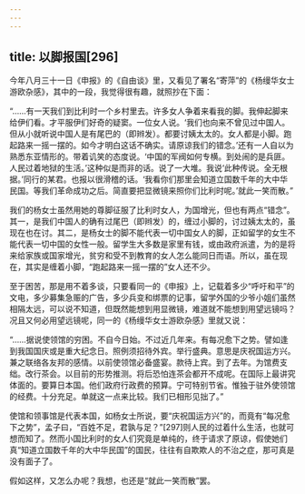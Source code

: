 ```yaml
---
---
---
```

title: 以脚报国[296]
---




今年八月三十一日《申报》的《自由谈》里，又看见了署名“寄萍”的《杨缦华女士游欧杂感》，其中的一段，我觉得很有趣，就照抄在下面：

“……有一天我们到比利时一个乡村里去。许多女人争着来看我的脚。我伸起脚来给伊们看。才平服伊们好奇的疑窦。一位女人说。‘我们也向来不曾见过中国人。但从小就听说中国人是有尾巴的（即辫发）。都要讨姨太太的。女人都是小脚。跑起路来一摇一摆的。如今才明白这话不确实。请原谅我们的错念。’还有一人自以为熟悉东亚情形的。带着讥笑的态度说。‘中国的军阀如何专横。到处闹的是兵匪。人民过着地狱的生活。’这种似是而非的话。说了一大堆。我说‘此种传说。全无根据。’同行的某君。也报以很滑稽的话。‘我看你们那里会知道立国数千年的大中华民国。等我们革命成功之后。简直要把显微镜来照你们比利时呢。’就此一笑而散。”

我们的杨女士虽然用她的尊脚征服了比利时女人，为国增光，但也有两点“错念”。其一，是我们中国人的确有过尾巴（即辫发）的，缠过小脚的，讨过姨太太的，虽现在也在讨。其二，是杨女士的脚不能代表一切中国女人的脚，正如留学的女生不能代表一切中国的女性一般。留学生大多数是家里有钱，或由政府派遣，为的是将来给家族或国家增光，贫穷和受不到教育的女人怎么能同日而语。所以，虽在现在，其实是缠着小脚，“跑起路来一摇一摆的”女人还不少。

至于困苦，那是用不着多谈，只要看同一的《申报》上，记载着多少“呼吁和平”的文电，多少募集急赈的广告，多少兵变和绑票的记事，留学外国的少爷小姐们虽然相隔太远，可以说不知道，但既然能想到用显微镜，难道就不能想到用望远镜吗？况且又何必用望远镜呢，同一的《杨缦华女士游欧杂感》里就又说：

“……据说使领馆的穷困。不自今日始。不过近几年来。有每况愈下之势。譬如逢到我国国庆或是重大纪念日。照例须招待外宾。举行盛典。意思是庆祝国运方兴。兼之联络各友邦的感情。以前使领馆必备盛宴。款待上宾。到了去年。为馆费支绌。改行茶会。以目前的形势推测。将后恐怕连茶会都开不成呢。在国际上最讲究体面的。要算日本国。他们政府行政费的预算。宁可特别节省。惟独于驻外使领馆的经费。十分充足。单就这一点来比较。我们已相形见拙了。”

使馆和领事馆是代表本国，如杨女士所说，要“庆祝国运方兴”的，而竟有“每况愈下之势”，孟子曰，“百姓不足，君孰与足？”[297]则人民的过着什么生活，也就可想而知了。然而小国比利时的女人们究竟是单纯的，终于请求了原谅，假使她们真“知道立国数千年的大中华民国”的国民，往往有自欺欺人的不治之症，那可真是没有面子了。

假如这样，又怎么办呢？我想，也还是“就此一笑而散”罢。